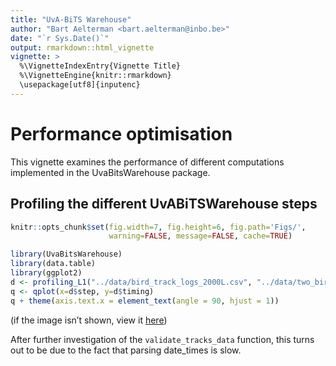 ```yaml
---
title: "UvA-BiTS Warehouse"
author: "Bart Aelterman <bart.aelterman@inbo.be>"
date: "`r Sys.Date()`"
output: rmarkdown::html_vignette
vignette: >
  %\VignetteIndexEntry{Vignette Title}
  %\VignetteEngine{knitr::rmarkdown}
  \usepackage[utf8]{inputenc}
---
```


# Performance optimisation

This vignette examines the performance of different computations implemented in the UvaBitsWarehouse package.

## Profiling the different UvABiTSWarehouse steps

```r
knitr::opts_chunk$set(fig.width=7, fig.height=6, fig.path='Figs/',
                      warning=FALSE, message=FALSE, cache=TRUE)
```

```r
library(UvaBitsWarehouse)
library(data.table)
library(ggplot2)
d <- profiling_L1("../data/bird_track_logs_2000L.csv", "../data/two_birds.csv")
q <- qplot(x=d$step, y=d$timing)
q + theme(axis.text.x = element_text(angle = 90, hjust = 1))
```

(if the image isn't shown, view it [here](./Figs/profile-1.png))

After further investigation of the `validate_tracks_data` function, this turns out to be due to the fact that parsing date_times is slow.